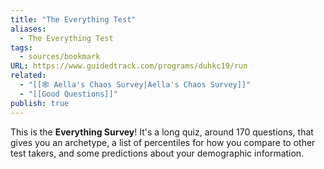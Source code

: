 ```yaml
---
title: "The Everything Test"
aliases:
  - The Everything Test
tags:
  - sources/bookmark
URL: https://www.guidedtrack.com/programs/duhkc19/run
related:
  - "[[🕸️ Aella's Chaos Survey|Aella's Chaos Survey]]"
  - "[[Good Questions]]"
publish: true
---
```


This is the **Everything Survey**! It's a long quiz, around 170 questions, that gives you an archetype, a list of percentiles for how you compare to other test takers, and some predictions about your demographic information.